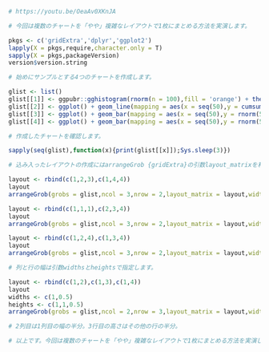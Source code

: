 ```{r}
# https://youtu.be/OeaAv0XKnJA

# 今回は複数のチャートを「やや」複雑なレイアウトで1枚にまとめる方法を実演します。

pkgs <- c('gridExtra','dplyr','ggplot2')
lapply(X = pkgs,require,character.only = T)
sapply(X = pkgs,packageVersion)
version$version.string

# 始めにサンプルとする4つのチャートを作成します。

glist <- list()
glist[[1]] <- ggpubr::gghistogram(rnorm(n = 100),fill = 'orange') + theme_minimal() + labs(title = 1) + theme(plot.title = element_text(size = 50))
glist[[2]] <- ggplot() + geom_line(mapping = aes(x = seq(50),y = cumsum(rnorm(50))),size = 2,color = 'red') + theme_minimal() + labs(title = 2) + theme(plot.title = element_text(size = 50))
glist[[3]] <- ggplot() + geom_bar(mapping = aes(x = seq(50),y = rnorm(50)),stat = 'identity',fill = 'green') + theme_minimal() + labs(title = 3) + theme(plot.title = element_text(size = 50))
glist[[4]] <- ggplot() + geom_bar(mapping = aes(x = seq(50),y = rnorm(50)),stat = 'identity',fill = 'blue') + theme_minimal() + coord_flip() + labs(title = 4) + theme(plot.title = element_text(size = 50))

# 作成したチャートを確認します。

sapply(seq(glist),function(x){print(glist[[x]]);Sys.sleep(3)})

# 込み入ったレイアウトの作成にはarrangeGrob {gridExtra}の引数layout_matrixを利用します。

layout <- rbind(c(1,2,3),c(1,4,4))
layout
arrangeGrob(grobs = glist,ncol = 3,nrow = 2,layout_matrix = layout,widths = c(1,1,1),heights = c(1,1)) %>% ggpubr::as_ggplot()

layout <- rbind(c(1,1,1),c(2,3,4))
layout
arrangeGrob(grobs = glist,ncol = 3,nrow = 2,layout_matrix = layout,widths = c(1,1,1),heights = c(1,1)) %>% ggpubr::as_ggplot()

layout <- rbind(c(1,2,4),c(1,3,4))
layout
arrangeGrob(grobs = glist,ncol = 3,nrow = 2,layout_matrix = layout,widths = c(1,1,1),heights = c(1,1)) %>% ggpubr::as_ggplot()

# 列と行の幅は引数widthsとheightsで指定します。

layout <- rbind(c(1,2),c(1,3),c(1,4))
layout
widths <- c(1,0.5)
heights <- c(1,1,0.5)
arrangeGrob(grobs = glist,ncol = 2,nrow = 3,layout_matrix = layout,widths = widths,heights = heights) %>% ggpubr::as_ggplot()

# 2列目は1列目の幅の半分。3行目の高さはその他の行の半分。

# 以上です。今回は複数のチャートを「やや」複雑なレイアウトで1枚にまとめる方法を実演しました。ご視聴ありがとうございました。
```
